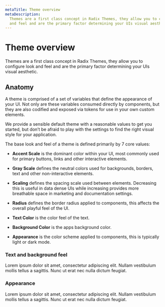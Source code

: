 ```yaml
---
metaTitle: Theme overview
metaDescription:
  Themes are a first class concept in Radix Themes, they allow you to configure look
  and feel and are the primary factor determining your UIs visual aesthetic
---
```


# Theme overview

<Description>
  Themes are a first class concept in Radix Themes, they allow you to configure
  look and feel and are the primary factor determining your UIs visual
  aesthetic.
</Description>

## Anatomy

A theme is comprised of a set of variables that define the appearance of your UI. Not only are these variables consumed directly by components, but they are also codified and exposed via tokens for use in your own custom elements.

We provide a sensible default theme with a reasonable values to get you started, but don’t be afraid to play with the settings to find the right visual style for your application.

<ThemesAnatomy />

The base look and feel of a theme is defined primarily by 7 core values:

- **Accent Scale** is the dominant color within your UI, most commonly used for primary buttons, links and other interactive elements.

- **Gray Scale** defines the neutral colors used for backgrounds, borders, text and other non-interactive elements.

- **Scaling** defines the spacing scale used between elements. Decreasing this is useful in data dense UIs while increasing provides more breathable space in marketing and documentation settings.

- **Radius** defines the border radius applied to components, this affects the overall playful feel of the UI.

- **Text Color** is the color feel of the text.

- **Background Color** is the apps background color.

- **Appearance** is the color scheme applied to components, this is typically light or dark mode.

### Text and background feel

Lorem ipsum dolor sit amet, consectetur adipiscing elit. Nullam vestibulum mollis tellus a sagittis. Nunc ut erat nec nulla dictum feugiat.

### Appearance

Lorem ipsum dolor sit amet, consectetur adipiscing elit. Nullam vestibulum mollis tellus a sagittis. Nunc ut erat nec nulla dictum feugiat.
